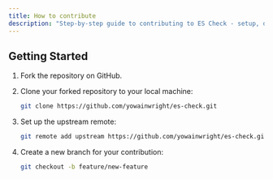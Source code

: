 ```yaml
---
title: How to contribute
description: "Step-by-step guide to contributing to ES Check - setup, development workflow, and submitting pull requests"
---
```


## Getting Started

1. Fork the repository on GitHub.
2. Clone your forked repository to your local machine:

   <div class="max-w-sm md:max-w-2xl">

   ```bash
   git clone https://github.com/yowainwright/es-check.git
   ```

   </div>

3. Set up the upstream remote:

   <div class="max-w-sm md:max-w-2xl">

   ```bash
   git remote add upstream https://github.com/yowainwright/es-check.git
   ```

   </div>

4. Create a new branch for your contribution:

   <div class="max-w-sm md:max-w-2xl">

   ```bash
   git checkout -b feature/new-feature
   ```

   </div>
